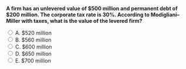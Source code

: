 ::: {.question-block}

<form onsubmit="event.preventDefault(); checkAnswer('module8_mcq_q61')" data-correct-answer="B">
<strong style="display: block;">A firm has an unlevered value of $500 million and permanent debt of $200 million. The corporate tax rate is 30%. According to Modigliani–Miller with taxes, what is the value of the levered firm?</strong>

<label><input type="radio" name="module8_mcq_q61" value="A"> A. $520 million</label><br>
<label><input type="radio" name="module8_mcq_q61" value="B"> B. $560 million</label><br>
<label><input type="radio" name="module8_mcq_q61" value="C"> C. $600 million</label><br>
<label><input type="radio" name="module8_mcq_q61" value="D"> D. $650 million</label><br>
<label><input type="radio" name="module8_mcq_q61" value="E"> E. $700 million</label><br>
</form>

<div id="feedback-module8_mcq_q61" class="feedback" data-status="" style="display:none;">
✅ Correct: B.  
Under MM with taxes:  
V<sub>L</sub> = V<sub>U</sub> + T<sub>C</sub>D = 500 + (0.3 × 200) = **$560 million**.
</div>

:::
